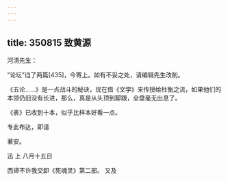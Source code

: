 ```yaml
---
---
---
```

title: 350815 致黄源
---




河清先生：

“论坛”诌了两篇[435]，今寄上。如有不妥之处，请编辑先生改削。

《五论……》是一点战斗的秘诀，现在借《文学》来传授给杜衡之流，如果他们的本领仍旧没有长进，那么，真是从头顶到脚跟，全盘毫无出息了。

《表》已收到十本，似乎比样本好看一点。

专此布达，即请

著安。

迅 上 八月十五日

西谛不许我交卸《死魂灵》第二部。 又及